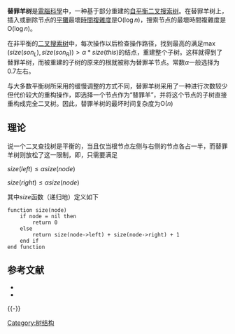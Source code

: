 {{multiple issues|
{{expand|time=2014-05-06T03:23:19+00:00}}
{{expert|time=2014-05-06T03:23:19+00:00}}
{{refimprove|time=2014-05-06T03:23:19+00:00}}
}}
'''替罪羊树'''是[[電腦科學|電腦科學]]中，一种基于部分重建的[[自平衡二叉查找树|自平衡二叉搜索树]]。在替罪羊树上，插入或删除节点的[[平攤分析|平攤]]最壞[[時間複雜度|時間複雜度]]是<math>\text{O}(\log n)</math>，搜索节点的最壞時間複雜度是<math>\text{O}(\log n)</math>。

在非平衡的[[二叉搜索树|二叉搜索树]]中，每次操作以后检查操作路径，找到最高的满足<math>\max(size(son_L),size(son_R))>\alpha*size(this)</math>的结点，重建整个子树。这样就得到了替罪羊树，而被重建的子树的原来的根就被称为替罪羊节点。常数<math>\alpha</math>一般选择为<math>0.7</math>左右。

与大多数平衡树所采用的缓慢调整的方式不同，替罪羊树采用了一种进行次数较少但代价较大的重构操作，即选择一个节点作为“替罪羊”，并将这个节点的子树直接重构成完全二叉树。因此，替罪羊树的最坏时间复杂度为<math>\text{O}(n)</math>

== 理论 ==
说一个二叉查找树是平衡的，当且仅当根节点左侧与右侧的节点各占一半，而替罪羊树则放松了这一限制，即，只需要满足

<math>
 size(left) \le \alpha size(node)
</math>

<math>
 size(right) \le \alpha size(node)
</math>

其中<math>size</math>函数（递归地）定义如下

 function size(node)
     if node = nil then
         return 0
     else
         return size(node->left) + size(node->right) + 1
     end if
 end function

== 参考文献 ==
*{{Cite conference | title=Improving partial rebuilding by using simple balance criteria | first=Arne | last=Andersson | booktitle=Proc. Workshop on Algorithms and Data Structures | pages=393–402 | year=1989 | publisher=Springer-Verlag | doi=10.1007/3-540-51542-9_33}}{{en}}
* {{Cite journal | first1=Igal | last1=Galperin | first2=Ronald L. | last2=Rivest | title=Scapegoat trees | journal=Proceedings of the fourth annual ACM-SIAM Symposium on Discrete algorithms | pages=165–174  | year=1993 | url=http://portal.acm.org/citation.cfm?id=313676}}{{en}}

{{-}}
{{计算机科学中的树}}
[[Category:树结构|Category:树结构]]